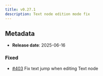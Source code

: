 ```yaml
---
title: v0.27.1
description: Text node edition mode fix
---
```


## Metadata

- **Release date**: 2025-06-16

### Fixed

- [#403](https://github.com/InditexTech/weavejs/issues/403) Fix text jump when editing Text node
